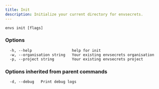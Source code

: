 ```yaml
---
title: Init
description: Initialize your current directory for envsecrets.
---
```


```
envs init [flags]
```

### Options

```
  -h, --help                  help for init
  -w, --organisation string   Your existing envsecrets organisation
  -p, --project string        Your existing envsecrets project
```

### Options inherited from parent commands

```
  -d, --debug   Print debug logs
```
